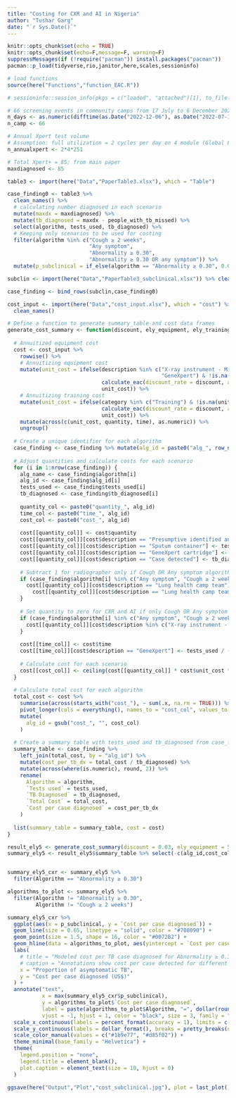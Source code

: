```yaml
---
title: "Costing for CXR and AI in Nigeria"
author: "Tushar Garg"
date: "`r Sys.Date()`"
---
```


```r
knitr::opts_chunk$set(echo = TRUE)
knitr::opts_chunk$set(echo=F,message=F, warning=F)
suppressMessages(if (!require("pacman")) install.packages("pacman"))
pacman::p_load(tidyverse,rio,janitor,here,scales,sessioninfo)

# load functions
source(here("Functions","function_EAC.R"))
```

```r
# sessioninfo::session_info(pkgs = c("loaded", "attached")[1], to_file = here("Session info","Costing_Nigeria_session_info.txt"))
```

```r
# 66 screening events in community camps from 17 July to 6 December 2022.
n_days <- as.numeric(difftime(as.Date("2022-12-06"), as.Date("2022-07-17"), units = "day"))
n_camp <- 66

# Annual Xpert test volume
# Assumption: full utilization = 2 cycles per day on 4 module (Global Fund guidance) for 251 days per annum
n_annualxpert <- 2*4*251

# Total Xpert+ = 85; from main paper
maxdiagnosed <- 85

table3 <- import(here("Data","PaperTable3.xlsx"), which = "Table")

case_finding0 <- table3 %>% 
  clean_names() %>% 
  # calculating number diagnosed in each scenario
  mutate(maxdx = maxdiagnosed) %>% 
  mutate(tb_diagnosed = maxdx - people_with_tb_missed) %>% 
  select(algorithm, tests_used, tb_diagnosed) %>% 
  # Keeping only scenarios to be used for costing
  filter(algorithm %in% c("Cough ≥ 2 weeks", 
                          "Any symptom", 
                          "Abnormality ≥ 0.30", 
                          "Abnormality ≥ 0.30 OR any symptom")) %>% 
  mutate(p_subclinical = if_else(algorithm == "Abnormality ≥ 0.30", 0.0988,NA))

subclin <- import(here("Data","PaperTable3_subclinical.xlsx")) %>% clean_names() %>% select(1:4)

case_finding <- bind_rows(subclin,case_finding0)

cost_input <- import(here("Data","cost_input.xlsx"), which = "cost") %>% 
  clean_names()
```

```r
# Define a function to generate summary_table and cost data frames
generate_cost_summary <- function(discount, ely_equipment, ely_training) {
  
  # Annuitized equipment cost
  cost <- cost_input %>%
    rowwise() %>%
    # Annuitizing equipment cost
    mutate(unit_cost = ifelse(description %in% c("X-ray instrument - MinXray TR90BH", 
                                                 "GeneXpert") & !is.na(unit_cost),
                              calculate_eac(discount_rate = discount, asset_price = unit_cost, ELY = ely_equipment),
                              unit_cost)) %>%
    # Annuitizing training cost
    mutate(unit_cost = ifelse(category %in% c("Training") & !is.na(unit_cost),
                              calculate_eac(discount_rate = discount, asset_price = unit_cost, ELY = ely_training),
                              unit_cost)) %>%
    mutate(across(c(unit_cost, quantity, time), as.numeric)) %>% 
    ungroup()
  
  # Create a unique identifier for each algorithm
  case_finding <- case_finding %>% mutate(alg_id = paste0("alg_", row_number()))
  
  # Adjust quantities and calculate costs for each scenario
  for (i in 1:nrow(case_finding)) {
    alg_name <- case_finding$algorithm[i]
    alg_id <- case_finding$alg_id[i]
    tests_used <- case_finding$tests_used[i]
    tb_diagnosed <- case_finding$tb_diagnosed[i]
    
    quantity_col <- paste0("quantity_", alg_id)
    time_col <- paste0("time_", alg_id)
    cost_col <- paste0("cost_", alg_id)
    
    cost[[quantity_col]] <- cost$quantity
    cost[[quantity_col]][cost$description == "Presumptive identified and sample provided"] <- tests_used
    cost[[quantity_col]][cost$description == "Sputum container"] <- tests_used
    cost[[quantity_col]][cost$description == "GeneXpert cartridge"] <- tests_used
    cost[[quantity_col]][cost$description == "Case detected"] <- tb_diagnosed
    
    # Subtract 1 for radiographer only if Cough OR Any symptom algorithms
    if (case_finding$algorithm[i] %in% c("Any symptom", "Cough ≥ 2 weeks")) {
      cost[[quantity_col]][cost$description == "Lung health camp team"] <- 
        cost[[quantity_col]][cost$description == "Lung health camp team"] - 1
    }
    
    # Set quantity to zero for CXR and AI if only Cough OR Any symptom algorithms
    if (case_finding$algorithm[i] %in% c("Any symptom", "Cough ≥ 2 weeks")) {
      cost[[quantity_col]][cost$description %in% c("X-ray instrument - MinXray TR90BH", "AI licence - qure.ai qXR")] <- 0
    }
    
    cost[[time_col]] <- cost$time
    cost[[time_col]][cost$description == "GeneXpert"] <- tests_used / (n_annualxpert + tests_used)
    
    # Calculate cost for each scenario
    cost[[cost_col]] <- ceiling(cost[[quantity_col]] * cost$unit_cost * cost[[time_col]])
  }
  
  # Calculate total cost for each algorithm
  total_cost <- cost %>%
    summarise(across(starts_with("cost_"), ~ sum(.x, na.rm = TRUE))) %>%
    pivot_longer(cols = everything(), names_to = "cost_col", values_to = "total_cost") %>%
    mutate(
      alg_id = gsub("cost_", "", cost_col)
    )
  
  # Create a summary table with tests_used and tb_diagnosed from case_finding
  summary_table <- case_finding %>% 
    left_join(total_cost, by = "alg_id") %>% 
    mutate(cost_per_tb_dx = total_cost / tb_diagnosed) %>% 
    mutate(across(where(is.numeric), round, 2)) %>%
    rename(
      Algorithm = algorithm,
      `Tests used` = tests_used,
      `TB Diagnosed` = tb_diagnosed,
      `Total Cost` = total_cost,
      `Cost per case diagnosed` = cost_per_tb_dx
    )
  
  list(summary_table = summary_table, cost = cost)
}

```

```r
result_ely5 <- generate_cost_summary(discount = 0.03, ely_equipment = 5, ely_training = 2)
summary_ely5 <- result_ely5$summary_table %>% select(-c(alg_id,cost_col))


summary_ely5_cxr <- summary_ely5 %>% 
  filter(Algorithm == "Abnormality ≥ 0.30")
```

```r
algorithms_to_plot <- summary_ely5 %>% 
  filter(Algorithm != "Abnormality ≥ 0.30",
         Algorithm != "Cough ≥ 2 weeks")

summary_ely5_cxr %>% 
  ggplot(aes(x = p_subclinical, y = `Cost per case diagnosed`)) +
  geom_line(size = 0.65, linetype = "solid", color = "#708090") +
  geom_point(size = 1.5, shape = 16, color = "#0072B2") +
  geom_hline(data = algorithms_to_plot, aes(yintercept = `Cost per case diagnosed`, color = Algorithm), linetype = "dashed") +
  labs(
    # title = "Modeled cost per TB case diagnosed for Abnormality ≥ 0.30 algorithm",
    # caption = "Annotations show cost per case detected for different scenario from the main analysis."
    x = "Proportion of asymptomatic TB",
    y = "Cost per case diagnosed (US$)"
  ) +
  annotate("text", 
           x = max(summary_ely5_cxr$p_subclinical), 
           y = algorithms_to_plot$`Cost per case diagnosed`, 
           label = paste(algorithms_to_plot$Algorithm, "=", dollar(round(algorithms_to_plot$`Cost per case diagnosed`, 0))), 
           vjust = -1, hjust = 1, color = "black", size = 3, family = "Helvetica") +
  scale_x_continuous(labels = percent_format(accuracy = 1), limits = c(0, NA)) +  
  scale_y_continuous(labels = dollar_format(), breaks = pretty_breaks(n = 4)) +  
  scale_color_manual(values = c("#1b9e77", "#d85f02")) +  
  theme_minimal(base_family = "Helvetica") +
  theme(
    legend.position = "none",  
    legend.title = element_blank(), 
    plot.caption = element_text(size = 10, hjust = 0)  
  )

ggsave(here("Output","Plot","cost_subclinical.jpg"), plot = last_plot(), width = 9, height = 6, dpi = 600)
```

